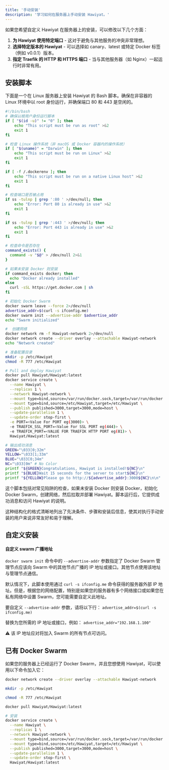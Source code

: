 ```yaml
---
title: '手动安装'
description: '学习如何在服务器上手动安装 Hawiyat。'
---
```


如果您希望自定义 Hawiyat 在服务器上的安装，可以修改以下几个方面：

1. **为 Hawiyat 使用特定端口** - 这对于避免与其他服务的冲突非常理想。
2. **选择特定版本的 Hawiyat** - 可以选择如 canary、latest 或特定 Docker 标签（例如 v0.0.1）版本。
3. **指定 Traefik 的 HTTP 和 HTTPS 端口** - 当与其他服务器（如 Nginx）一起运行时非常有用。

## 安装脚本

下面是一个在 Linux 服务器上安装 Hawiyat 的 Bash 脚本。确保在非容器的 Linux 环境中以 root 身份运行，并确保端口 80 和 443 是空闲的。

```bash
#!/bin/bash
# 确保以根用户身份运行脚本
if [ "$(id -u)" != "0" ]; then
    echo "This script must be run as root" >&2
    exit 1
fi

# 检查 Linux 操作系统（非 macOS 或 Docker 容器内的操作系统）
if [ "$(uname)" = "Darwin" ]; then
    echo "This script must be run on Linux" >&2
    exit 1
fi

if [ -f /.dockerenv ]; then
    echo "This script must be run on a native Linux host" >&2
    exit 1
fi

# 检查端口是否被占用
if ss -tulnp | grep ':80 ' >/dev/null; then
    echo "Error: Port 80 is already in use" >&2
    exit 1
fi

if ss -tulnp | grep ':443 ' >/dev/null; then
    echo "Error: Port 443 is already in use" >&2
    exit 1
fi

# 检查命令是否存在
command_exists() {
  command -v "$@" > /dev/null 2>&1
}

# 如果未安装 Docker 则安装
if command_exists docker; then
  echo "Docker already installed"
else
  curl -sSL https://get.docker.com | sh
fi

# 初始化 Docker Swarm
docker swarm leave --force 2>/dev/null
advertise_addr=$(curl -s ifconfig.me)
docker swarm init --advertise-addr $advertise_addr
echo "Swarm initialized"

#  创建网络
docker network rm -f Hawiyat-network 2>/dev/null
docker network create --driver overlay --attachable Hawiyat-network
echo "Network created"

# 准备配置目录
mkdir -p /etc/Hawiyat
chmod -R 777 /etc/Hawiyat

# Pull and deploy Hawiyat
docker pull Hawiyat/Hawiyat:latest
docker service create \
  --name Hawiyat \
  --replicas 1 \
  --network Hawiyat-network \
  --mount type=bind,source=/var/run/docker.sock,target=/var/run/docker.sock \
  --mount type=bind,source=/etc/Hawiyat,target=/etc/Hawiyat \
  --publish published=3000,target=3000,mode=host \
  --update-parallelism 1 \
  --update-order stop-first \
  -e PORT=<Value For PORT eg(3000)> \
  -e TRAEFIK_SSL_PORT=<Value For SSL PORT eg(444)> \
  -e TRAEFIK_PORT=<VALUE FOR TRAEFIK HTTP PORT eg(81)> \
  Hawiyat/Hawiyat:latest

# 输出成功消息
GREEN="\033[0;32m"
YELLOW="\033[1;33m"
BLUE="\033[0;34m"
NC="\033[0m" # No Color
printf "${GREEN}Congratulations, Hawiyat is installed!${NC}\n"
printf "${BLUE}Wait 15 seconds for the server to start${NC}\n"
printf "${YELLOW}Please go to http://${advertise_addr}:3000${NC}\n\n"

```


这个脚本包括对常见陷阱的检查，如果未安装 Docker 则安装 Docker，初始化 Docker Swarm，创建网络，然后拉取并部署 Hawiyat。脚本运行后，它提供成功消息和访问 Hawiyat 的说明。

这种结构化的格式清晰地列出了先决条件、步骤和安装后信息，使其对执行手动安装的用户来说非常友好和易于理解。

## 自定义安装
#### 自定义 swarm 广播地址

`docker swarm init` 命令中的 `--advertise-addr` 参数指定了 Docker Swarm 管理节点应该向 Swarm 中的其他节点广播的 IP 地址或接口。其他节点使用该地址与管理节点通信。

默认情况下，此脚本使用通过 `curl -s ifconfig.me` 命令获得的服务器外部 IP 地址。但是，根据您的网络配置，特别是如果您的服务器有多个网络接口或如果您在私有网络中设置 Swarm，您可能需要自定义此地址。

要自定义 `--advertise-addr` 参数，请将以下行：
`advertise_addr=$(curl -s ifconfig.me)`

替换为您所需的 IP 地址或接口，例如：
`advertise_addr="192.168.1.100"`

:warning: 该 IP 地址应对将加入 Swarm 的所有节点可访问。

## 已有 Docker Swarm

如果您的服务器上已经运行了 Docker Swarm，并且您想使用 Hawiyat，可以使用以下命令加入它：

```bash
docker network create --driver overlay --attachable Hawiyat-network

mkdir -p /etc/Hawiyat

chmod -R 777 /etc/Hawiyat

docker pull Hawiyat/Hawiyat:latest

# 安装
docker service create \
  --name Hawiyat \
  --replicas 1 \
  --network Hawiyat-network \
  --mount type=bind,source=/var/run/docker.sock,target=/var/run/docker.sock \
  --mount type=bind,source=/etc/Hawiyat,target=/etc/Hawiyat \
  --publish published=3000,target=3000,mode=host \
  --update-parallelism 1 \
  --update-order stop-first \
  Hawiyat/Hawiyat:latest
```
